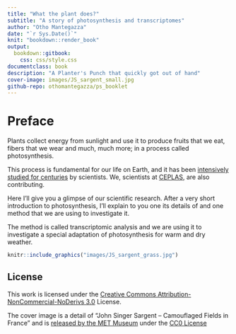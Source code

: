 ```yaml
---
title: "What the plant does?"
subtitle: "A story of photosynthesis and transcriptomes"
author: "Otho Mantegazza"
date: "`r Sys.Date()`"
knit: "bookdown::render_book"
output:
  bookdown::gitbook:
    css: css/style.css
documentclass: book
description: "A Planter's Punch that quickly got out of hand"
cover-image: images/JS_sargent_small.jpg
github-repo: othomantegazza/ps_booklet
---
```


# Preface {-}

Plants collect energy from sunlight and use it to produce fruits that we eat, fibers that we wear and much, much more; in a process called photosynthesis.

This process is fundamental for our life on Earth, and it has been [intensively studied for centuries](https://en.wikipedia.org/wiki/Photosynthesis#Discovery) by scientists. We, scientists at [CEPLAS](http://ceplas.eu), are also contributing.

Here I'll give you a glimpse of our scientific research. After a very short introduction to photosynthesis, I'll explain to you one its details of and one method that we are using to investigate it.

The method is called transcriptomic analysis and we are using it to investigate a special adaptation of photosynthesis for warm and dry weather.

```r
knitr::include_graphics("images/JS_sargent_grass.jpg")
```

## License {-}

This work is licensed under the [Creative Commons Attribution-NonCommercial-NoDerivs 3.0](https://creativecommons.org/licenses/by-nc-nd/3.0/) License.

The cover image is a detail of "John Singer Sargent -- Camouflaged Fields in France" and is [released by the MET Museum](https://www.metmuseum.org/art/collection/search/12054) under the [CC0 License](https://creativecommons.org/publicdomain/zero/)